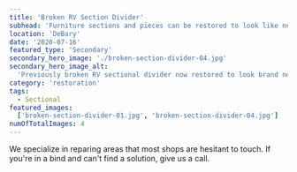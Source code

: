 ```yaml
---
title: 'Broken RV Section Divider'
subhead: 'Furniture sections and pieces can be restored to look like new.'
location: 'DeBary'
date: '2020-07-16'
featured_type: 'Secondary'
secondary_hero_image: './broken-section-divider-04.jpg'
secondary_hero_image_alt:
  'Previously broken RV sectional divider now restored to look brand new'
category: 'restoration'
tags:
  - Sectional
featured_images:
  ['broken-section-divider-01.jpg', 'broken-section-divider-04.jpg']
numOfTotalImages: 4
---
```


We specialize in reparing areas that most shops are hesitant to touch. If you're
in a bind and can't find a solution, give us a call.
